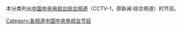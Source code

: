 本分类列出[[中国中央电视台综合频道|中国中央电视台综合频道]]（CCTV-1，原新闻·综合频道）的节目。
[[Category:各频道中国中央电视台节目|Category:各频道中国中央电视台节目]]